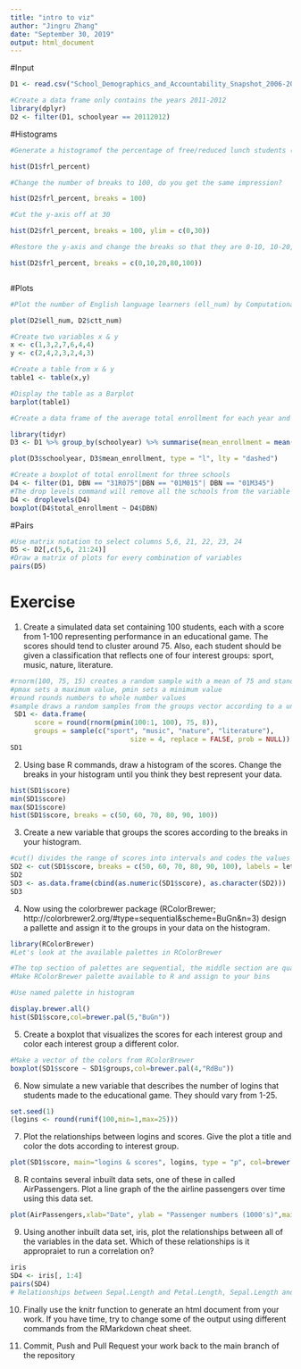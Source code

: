 ```yaml
---
title: "intro to viz"
author: "Jingru Zhang"
date: "September 30, 2019"
output: html_document
---
```

#Input
```r
D1 <- read.csv("School_Demographics_and_Accountability_Snapshot_2006-2012.csv", header = TRUE, sep = ",")

#Create a data frame only contains the years 2011-2012
library(dplyr)
D2 <- filter(D1, schoolyear == 20112012)
```

#Histograms
```r
#Generate a histogramof the percentage of free/reduced lunch students (frl_percent) at each school

hist(D1$frl_percent)

#Change the number of breaks to 100, do you get the same impression?

hist(D2$frl_percent, breaks = 100)

#Cut the y-axis off at 30

hist(D2$frl_percent, breaks = 100, ylim = c(0,30))

#Restore the y-axis and change the breaks so that they are 0-10, 10-20, 20-80, 80-100

hist(D2$frl_percent, breaks = c(0,10,20,80,100))



```

#Plots
```r
#Plot the number of English language learners (ell_num) by Computational Thinking Test scores (ctt_num) 

plot(D2$ell_num, D2$ctt_num)

#Create two variables x & y
x <- c(1,3,2,7,6,4,4)
y <- c(2,4,2,3,2,4,3)

#Create a table from x & y
table1 <- table(x,y)

#Display the table as a Barplot
barplot(table1)

#Create a data frame of the average total enrollment for each year and plot the two against each other as a lines

library(tidyr)
D3 <- D1 %>% group_by(schoolyear) %>% summarise(mean_enrollment = mean(total_enrollment))

plot(D3$schoolyear, D3$mean_enrollment, type = "l", lty = "dashed")

#Create a boxplot of total enrollment for three schools
D4 <- filter(D1, DBN == "31R075"|DBN == "01M015"| DBN == "01M345")
#The drop levels command will remove all the schools from the variable with not data  
D4 <- droplevels(D4)
boxplot(D4$total_enrollment ~ D4$DBN)
```
#Pairs
```r
#Use matrix notation to select columns 5,6, 21, 22, 23, 24
D5 <- D2[,c(5,6, 21:24)]
#Draw a matrix of plots for every combination of variables
pairs(D5)
```
# Exercise

1. Create a simulated data set containing 100 students, each with a score from 1-100 representing performance in an educational game. The scores should tend to cluster around 75. Also, each student should be given a classification that reflects one of four interest groups: sport, music, nature, literature.

```r
#rnorm(100, 75, 15) creates a random sample with a mean of 75 and standard deviation of 20
#pmax sets a maximum value, pmin sets a minimum value
#round rounds numbers to whole number values
#sample draws a random samples from the groups vector according to a uniform distribution
 SD1 <- data.frame(
      score = round(rnorm(pmin(100:1, 100), 75, 8)),
      groups = sample(c("sport", "music", "nature", "literature"), 
                              size = 4, replace = FALSE, prob = NULL))
SD1
```

2. Using base R commands, draw a histogram of the scores. Change the breaks in your histogram until you think they best represent your data.

```r
hist(SD1$score)
min(SD1$score)
max(SD1$score)
hist(SD1$score, breaks = c(50, 60, 70, 80, 90, 100))
```


3. Create a new variable that groups the scores according to the breaks in your histogram.

```r
#cut() divides the range of scores into intervals and codes the values in scores according to which interval they fall. We use a vector called `letters` as the labels, `letters` is a vector made up of the letters of the alphabet.
SD2 <- cut(SD1$score, breaks = c(50, 60, 70, 80, 90, 100), labels = letters[1:5])
SD2
SD3 <- as.data.frame(cbind(as.numeric(SD1$score), as.character(SD2)))
SD3
```

4. Now using the colorbrewer package (RColorBrewer; http://colorbrewer2.org/#type=sequential&scheme=BuGn&n=3) design a pallette and assign it to the groups in your data on the histogram.

```r
library(RColorBrewer)
#Let's look at the available palettes in RColorBrewer

#The top section of palettes are sequential, the middle section are qualitative, and the lower section are diverging.
#Make RColorBrewer palette available to R and assign to your bins

#Use named palette in histogram

display.brewer.all()
hist(SD1$score,col=brewer.pal(5,"BuGn"))

```


5. Create a boxplot that visualizes the scores for each interest group and color each interest group a different color.

```r
#Make a vector of the colors from RColorBrewer
boxplot(SD1$score ~ SD1$groups,col=brewer.pal(4,"RdBu"))
```


6. Now simulate a new variable that describes the number of logins that students made to the educational game. They should vary from 1-25.

```r
set.seed(1)
(logins <- round(runif(100,min=1,max=25)))
```

7. Plot the relationships between logins and scores. Give the plot a title and color the dots according to interest group.

```r
plot(SD1$score, main="logins & scores", logins, type = "p", col=brewer.pal(4,"RdBu"))

```


8. R contains several inbuilt data sets, one of these in called AirPassengers. Plot a line graph of the the airline passengers over time using this data set.

```r
plot(AirPassengers,xlab="Date", ylab = "Passenger numbers (1000's)",main="Air Passenger numbers from 1949 to 1961")
```


9. Using another inbuilt data set, iris, plot the relationships between all of the variables in the data set. Which of these relationships is it appropraiet to run a correlation on? 

```r
iris
SD4 <- iris[, 1:4]
pairs(SD4)
# Relationships between Sepal.Length and Petal.Length, Sepal.Length and Petal.Width, Petal.Length and Petal.Width are appropraiet to run correlations on.
```

10. Finally use the knitr function to generate an html document from your work. If you have time, try to change some of the output using different commands from the RMarkdown cheat sheet.

11. Commit, Push and Pull Request your work back to the main branch of the repository 
